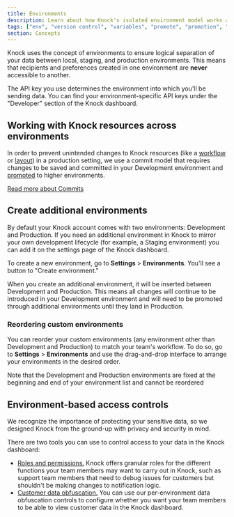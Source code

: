 ```yaml
---
title: Environments
description: Learn about how Knock's isolated environment model works and how it fits into your system development lifecycle.
tags: ["env", "version control", "variables", "promote", "promotion", "staging"]
section: Concepts
---
```


Knock uses the concept of environments to ensure logical separation of your data between
local, staging, and production environments. This means that recipients and preferences created
in one environment are **never** accessible to another.

The API key you use determines the environment into which you'll be sending data. You can find your environment-specific API keys under the "Developer" section of the Knock dashboard.

## Working with Knock resources across environments

In order to prevent unintended changes to Knock resources (like a [workflow](/concepts/workflows) or [layout](/integrations/email/layouts)) in a production setting, we use a commit model that requires changes to be saved and committed in your Development environment and [promoted](/concepts/commits#promotion-and-rollback) to higher environments.

[Read more about Commits](/concepts/commits)

## Create additional environments

By default your Knock account comes with two environments: Development and Production. If you need an additional environment in Knock to mirror your own development lifecycle (for example, a Staging environment) you can add it on the settings page of the Knock dashboard.

To create a new environment, go to **Settings** > **Environments**. You'll see a button to "Create environment."

When you create an additional environment, it will be inserted between Development and Production. This means all changes will continue to be introduced in your Development environment and will need to be promoted through additional environments until they land in Production.

### Reordering custom environments

You can reorder your custom environments (any environment other than Development and Production) to match your team's workflow. To do so, go to **Settings** > **Environments** and use the drag-and-drop interface to arrange your environments in the desired order.

Note that the Development and Production environments are fixed at the beginning and end of your environment list and cannot be reordered

## Environment-based access controls

We recognize the importance of protecting your sensitive data, so we designed Knock from the ground-up with privacy and security in mind.

There are two tools you can use to control access to your data in the Knock dashboard:

- [Roles and permissions.](/manage-your-account/roles-and-permissions) Knock offers granular roles for the different functions your team members may want to carry out in Knock, such as support team members that need to debug issues for customers but shouldn't be making changes to notification logic.
- [Customer data obfuscation.](/manage-your-account/data-obfuscation) You can use our per-environment data obfuscation controls to configure whether you want your team members to be able to view customer data in the Knock dashboard.

